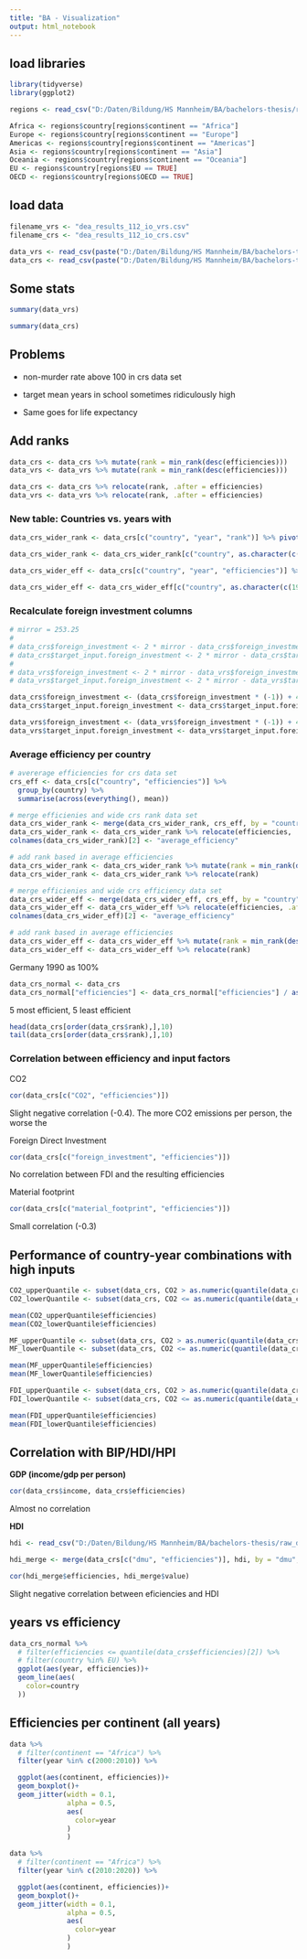 ```yaml
---
title: "BA - Visualization"
output: html_notebook
---
```


## load libraries

```r
library(tidyverse)
library(ggplot2)

regions <- read_csv("D:/Daten/Bildung/HS Mannheim/BA/bachelors-thesis/regions.csv", show_col_types = FALSE)

Africa <- regions$country[regions$continent == "Africa"]
Europe <- regions$country[regions$continent == "Europe"]
Americas <- regions$country[regions$continent == "Americas"]
Asia <- regions$country[regions$continent == "Asia"]
Oceania <- regions$country[regions$continent == "Oceania"]
EU <- regions$country[regions$EU == TRUE]
OECD <- regions$country[regions$OECD == TRUE]
```

## load data

```r
filename_vrs <- "dea_results_112_io_vrs.csv"
filename_crs <- "dea_results_112_io_crs.csv"

data_vrs <- read_csv(paste("D:/Daten/Bildung/HS Mannheim/BA/bachelors-thesis/processed_data/", filename_vrs, sep = ""), show_col_types = FALSE)
data_crs <- read_csv(paste("D:/Daten/Bildung/HS Mannheim/BA/bachelors-thesis/processed_data/", filename_crs, sep = ""), show_col_types = FALSE)
```

## Some stats

```r
summary(data_vrs)
```

```r
summary(data_crs)
```

## Problems

-   non-murder rate above 100 in crs data set

-   target mean years in school sometimes ridiculously high

-   Same goes for life expectancy

## Add ranks

```r
data_crs <- data_crs %>% mutate(rank = min_rank(desc(efficiencies)))
data_vrs <- data_vrs %>% mutate(rank = min_rank(desc(efficiencies)))

data_crs <- data_crs %>% relocate(rank, .after = efficiencies)
data_vrs <- data_vrs %>% relocate(rank, .after = efficiencies)
```

### New table: Countries vs. years with

```r
data_crs_wider_rank <- data_crs[c("country", "year", "rank")] %>% pivot_wider(names_from = year, values_from = rank)

data_crs_wider_rank <- data_crs_wider_rank[c("country", as.character(c(1990:2016)))]

data_crs_wider_eff <- data_crs[c("country", "year", "efficiencies")] %>% pivot_wider(names_from = year, values_from = efficiencies)

data_crs_wider_eff <- data_crs_wider_eff[c("country", as.character(c(1990:2016)))]
```

### Recalculate foreign investment columns

```r
# mirror = 253.25
# 
# data_crs$foreign_investment <- 2 * mirror - data_crs$foreign_investment - 57.4
# data_crs$target_input.foreign_investment <- 2 * mirror - data_crs$target_input.foreign_investment - 57.4
# 
# data_vrs$foreign_investment <- 2 * mirror - data_vrs$foreign_investment - 57.4
# data_vrs$target_input.foreign_investment <- 2 * mirror - data_vrs$target_input.foreign_investment - 57.4

data_crs$foreign_investment <- (data_crs$foreign_investment * (-1)) + 450
data_crs$target_input.foreign_investment <- data_crs$target_input.foreign_investment * (-1) + 450

data_vrs$foreign_investment <- (data_vrs$foreign_investment * (-1)) + 450
data_vrs$target_input.foreign_investment <- data_vrs$target_input.foreign_investment * (-1) + 450
```

### Average efficiency per country

```r
# avererage efficiencies for crs data set
crs_eff <- data_crs[c("country", "efficiencies")] %>%
  group_by(country) %>%
  summarise(across(everything(), mean))

# merge efficienies and wide crs rank data set
data_crs_wider_rank <- merge(data_crs_wider_rank, crs_eff, by = "country")
data_crs_wider_rank <- data_crs_wider_rank %>% relocate(efficiencies, .after = country)
colnames(data_crs_wider_rank)[2] <- "average_efficiency"

# add rank based in average efficiencies
data_crs_wider_rank <- data_crs_wider_rank %>% mutate(rank = min_rank(desc(average_efficiency)))
data_crs_wider_rank <- data_crs_wider_rank %>% relocate(rank)

# merge efficienies and wide crs efficiency data set
data_crs_wider_eff <- merge(data_crs_wider_eff, crs_eff, by = "country")
data_crs_wider_eff <- data_crs_wider_eff %>% relocate(efficiencies, .after = country)
colnames(data_crs_wider_eff)[2] <- "average_efficiency"

# add rank based in average efficiencies
data_crs_wider_eff <- data_crs_wider_eff %>% mutate(rank = min_rank(desc(average_efficiency)))
data_crs_wider_eff <- data_crs_wider_eff %>% relocate(rank)

```

Germany 1990 as 100%

```r
data_crs_normal <- data_crs
data_crs_normal["efficiencies"] <- data_crs_normal["efficiencies"] / as.numeric(filter(data_crs, dmu == "Germany_1990")["efficiencies"])
```

5 most efficient, 5 least efficient

```r
head(data_crs[order(data_crs$rank),],10)
tail(data_crs[order(data_crs$rank),],10)
```

### Correlation between efficiency and input factors

CO2

```r
cor(data_crs[c("CO2", "efficiencies")])
```

Slight negative correlation (-0.4). The more CO2 emissions per person, the worse the

Foreign Direct Investment

```r
cor(data_crs[c("foreign_investment", "efficiencies")])
```

No correlation between FDI and the resulting efficiencies

Material footprint

```r
cor(data_crs[c("material_footprint", "efficiencies")])
```

Small correlation (-0.3)

## Performance of country-year combinations with high inputs

```r
CO2_upperQuantile <- subset(data_crs, CO2 > as.numeric(quantile(data_crs$CO2)[4]))
CO2_lowerQuantile <- subset(data_crs, CO2 <= as.numeric(quantile(data_crs$CO2)[2]))

mean(CO2_upperQuantile$efficiencies)
mean(CO2_lowerQuantile$efficiencies)
```

```r
MF_upperQuantile <- subset(data_crs, CO2 > as.numeric(quantile(data_crs$material_footprint)[4]))
MF_lowerQuantile <- subset(data_crs, CO2 <= as.numeric(quantile(data_crs$material_footprint)[2]))

mean(MF_upperQuantile$efficiencies)
mean(MF_lowerQuantile$efficiencies)
```

```r
FDI_upperQuantile <- subset(data_crs, CO2 > as.numeric(quantile(data_crs$foreign_investment)[4]))
FDI_lowerQuantile <- subset(data_crs, CO2 <= as.numeric(quantile(data_crs$foreign_investment)[2]))

mean(FDI_upperQuantile$efficiencies)
mean(FDI_lowerQuantile$efficiencies)
```

## Correlation with BIP/HDI/HPI

**GDP (income/gdp per person)**

```r
cor(data_crs$income, data_crs$efficiencies)
```

Almost no correlation

**HDI**

```r
hdi <- read_csv("D:/Daten/Bildung/HS Mannheim/BA/bachelors-thesis/raw_data/preprocessed_data/hdi.csv", show_col_types = FALSE)

hdi_merge <- merge(data_crs[c("dmu", "efficiencies")], hdi, by = "dmu", all.x = TRUE)

cor(hdi_merge$efficiencies, hdi_merge$value)
```

Slight negative correlation between eficiencies and HDI

## years vs efficiency

```r
data_crs_normal %>%
  # filter(efficiencies <= quantile(data_crs$efficiencies)[2]) %>%
  # filter(country %in% EU) %>%
  ggplot(aes(year, efficiencies))+
  geom_line(aes(
    color=country
  ))
```

## Efficiencies per continent (all years)

```r
data %>%
  # filter(continent == "Africa") %>%
  filter(year %in% c(2000:2010)) %>%

  ggplot(aes(continent, efficiencies))+
  geom_boxplot()+
  geom_jitter(width = 0.1,
              alpha = 0.5,
              aes(
                color=year
              )
              )
```

```r

data %>%
  # filter(continent == "Africa") %>%
  filter(year %in% c(2010:2020)) %>%

  ggplot(aes(continent, efficiencies))+
  geom_boxplot()+
  geom_jitter(width = 0.1,
              alpha = 0.5,
              aes(
                color=year
              )
              )


```
